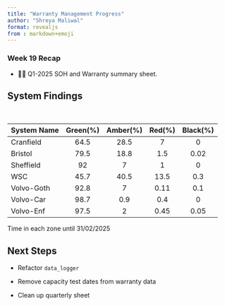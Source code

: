 ```yaml
---
title: "Warranty Management Progress"
author: "Shreya Maliwal"
format: revealjs
from : markdown+emoji
---
```


### Week 19 Recap

- 👩‍🔬 Q1-2025 [SOH]{.green} and [Warranty]{.green} summary sheet.


## System Findings {.smaller}

&nbsp;

<!-- prettier-sort-markdown-table -->
| System Name | Green(%) | Amber(%) | Red(%) |   Black(%)    |
|:------------|:--------:|:--------:|:------:|:-------------:|
| Cranfield   |   64.5   |   28.5   |   7    |       0       |
| Bristol     |   79.5   |   18.8   |  1.5   | [0.02]{.blue} |
| Sheffield   |    92    |    7     |   1    |       0       |
| WSC         |   45.7   |   40.5   |  13.5  | [0.3]{.blue}  |
| Volvo-Goth  |   92.8   |    7     |  0.11  | [0.1]{.blue}  |
| Volvo-Car   |   98.7   |   0.9    |  0.4   |       0       |
| Volvo-Enf   |   97.5   |    2     |  0.45  | [0.05]{.blue} |

:::aside
Time in each zone until 31/02/2025
:::


## Next Steps

- Refactor `data_logger`

- Remove capacity test dates from warranty data

- Clean up quarterly sheet 